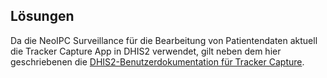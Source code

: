 ## Lösungen {#sec-solutions}

Da die NeoIPC Surveillance für die Bearbeitung von Patientendaten aktuell die Tracker Capture App in DHIS2 verwendet, gilt neben dem hier geschriebenen die [DHIS2-Benutzerdokumentation für Tracker Capture](https://docs.dhis2.org/en/use/user-guides/dhis-core-version-240/tracking-individual-level-data/tracker-capture.html).
